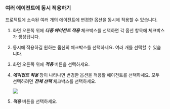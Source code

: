 ### 여러 에이전트에 동시 적용하기

프로젝트에 소속된 여러 개의 에이전트에 변경한 옵션을 동시에 적용할 수 있습니다.

1. 화면 오른쪽 위에 ***다중 에이전트 적용*** 체크박스를 선택하면 각 옵션 항목에 체크박스가 생성됩니다.

1. 동시에 적용하길 원하는 옵션의 체크박스를 선택하세요. 여러 개를 선택할 수 있습니다.

1. 화면 오른쪽 위에 ***적용*** 버튼을 선택하세요.

1. ***에이전트 적용*** 창이 나타나면 변경한 옵션을 적용할 에이전트를 선택하세요. 모두 선택하려면 ***전체 선택*** 체크박스를 선택하세요.

    ![](/img/multiple-apply-agent.png)

1. ***적용*** 버튼을 선택하세요.